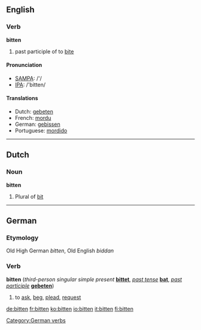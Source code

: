 ==English==

===Verb===
'''bitten'''

# past participle of to [[bite]]

====Pronunciation====
*[[w:SAMPA|SAMPA]]: /'/
*[[w:IPA|IPA]]: /'bitten/

====Translations====
*Dutch: [[gebeten]]
*French: [[mordu]]
*German: [[gebissen]]
*Portuguese: [[mordido]]

----
==Dutch==
===Noun===
'''bitten'''

# Plural of [[bit]]

----
==German==
===Etymology===
Old High German ''bitten'', Old English ''biddan''
===Verb===
'''bitten''' (''third-person singular simple present'' '''[[bittet]]''', ''[[past tense]]'' '''[[bat]]''', ''[[past participle]]'' '''[[gebeten]]''')

#to [[ask]], [[beg]], [[plead]], [[request]]

[[Category:German verbs]]

[[de:bitten]]
[[fr:bitten]]
[[ko:bitten]]
[[io:bitten]]
[[it:bitten]]
[[fi:bitten]]